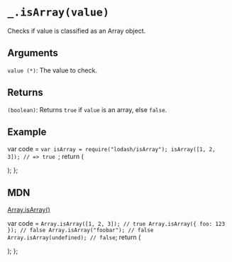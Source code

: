 # `_.isArray(value)`

Checks if value is classified as an Array object.

## Arguments

`value (*)`: The value to check.

## Returns

`(boolean)`: Returns `true` if `value` is an array, else `false`.

## Example


  var code = `var isArray = require("lodash/isArray");
isArray([1, 2, 3]);
// => true
`;
  return (
    <div>
      <Embed source={code} />
    </div>
  );
};

<Demo />

## MDN

[Array.isArray()](https://developer.mozilla.org/zh-TW/docs/Web/JavaScript/Reference/Global_Objects/Array/isArray)  

  var code = `
Array.isArray([1, 2, 3]); // true
Array.isArray({ foo: 123 }); // false
Array.isArray("foobar"); // false
Array.isArray(undefined); // false
`;
return (
<div>
<Embed source={code} />
</div>
);
};

<DeepDemo />
